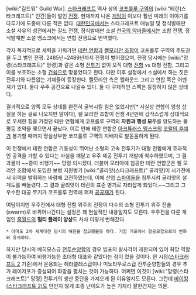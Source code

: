 [wiki:"길드워" Guild War]. [[스타크래프트]] 역사 상의 [[코프룰루 구역]]의 [wiki:"테란(스타크래프트)" 인간]들이 벌인 [[전쟁]]. 현재까지 나온 [[게임]]이 이보다 훨씬 미래의 이야기를 다루기에 도중에 다룬 적은 없다. [[대한민국]]에서는 스타크래프트 매뉴얼 및 정식발매판 소설 자유의 성전에서는 길드 전쟁, 정식발매판 소설 [[천국의 악마들]]에서는 조합 전쟁, 정식발매판 소설 멩스크에서는 연합 전쟁으로 번역했다.

각자 독자적으로 세력을 키워가던 [[테란 연합]]과 [[켈모리안 조합]]이 코프룰루 구역의 주도권을 두고 벌인 전쟁. 2485년~2489년까지 전쟁이 벌어졌으며, 전쟁 당시에는 [wiki:"망령(스타크래프트)" 망령]과 같은 소형 [[전투기]] 없이 오직 대형 [[전함]] vs 대형 전함, 그리고 이를 보조하는 소형 [[건쉽]]으로 맞붙었다고 한다. 다만 이후 설정에서 소설에서 하는 짓은 전투기와 다름없는 기체들이 등장한다. 켈모리안 측은 헬하운드 그리고 연합 쪽은 어벤져가 있다. 둘다 우주 공간으로 나갈수 있다. 둘 다 구체적인 스펙은 등장하지 않은 상태다.

결과적으로 양쪽 모두 상대를 완전히 굴복시킬 힘은 없었지만[* 사실상 연합이 엄청 삽질을 하는 걸로 나오지만 말이다], 켈 모리안 조합이 전쟁 4년만에 갑작스럽게 상대적으로 우세한 힘을 가졌던 테란 연합에게 코프룰루 구역의 '''자원과 행성 모두'''를 양도하는 불평등 조약을 맺으면서 끝났다. 이로 인해 테란 연합은 [[아크튜러스 멩스크]]의 [[코랄의 후예]]가 봉기할 때까지 명실상부한 코프룰루 구역의 지배자로 발돋움하게 된다.

이 전쟁에서 테란 연합은 기동성이 뛰어난 소형의 고속 전투기가 대형 전함에게 효과적인 공격을 가할 수 있다는 사실을 깨닫고 우주 제공 전투기 개발에 착수하였으며, 그 결과물이 ~~종이 비행기~~ 망령 되시겠다. 더불어 모리아에 침공한 테란 연합군은 켈 모리안 조합에서 도입한 보병 지원병기 [wiki:"골리앗(스타크래프트)" 골리앗]이 시가전에서 위력을 발휘하는 바람에 고전하였는데, 이에 산업 [[스파이]]들을 침투시켜 골리앗의 설계도를 빼돌렸다. 그 결과 골리앗이 테란의 표준 병기로 자리잡게 되었다.~~그리고 그 우수한 대공 무기가 코프룰루 전역에 퍼져 [[공공재]]가 된다.

여담이지만 우주전에서 대형 전함 위주의 전쟁이 다수의 소형 전투기 위주 전술(swarm)로 바뀌어나간다는 설정은 꽤 현실적인 내용일지도 모른다. 우주전을 다룬 게임인 [[홈월드]]의 '''멀티 플레이 양상'''도 차차 이렇게 변해갔다.
 * 아마도 2차 세계대전 당시의 해전을 참고했을듯 하다. 거함 거포에서 항공모함으로의 변화와 유사하다.

하지만 당시의 베히모스급 [[전투순양함]]의 경우 빔포의 발사각이 제한되어 있어 화망 역할이 불가능하여 비행가능한 초대형 대포와 같았다는 점이 컸을 것이다. 현 시점([[스타크래프트 2]] 기준)에서 운용되는 헤라클레스급이나 미노타우로스급 전투순양함들의 경우 추가 레이저포가 증설되어 화망을 펼치는 것이 가능하다. 어쩌면 이것이 [wiki:"망령(스타크래프트)" 망령] 전투기의 생산 중단을 가져오게 된 이유일지도 모른다. 그런데 [[바이킹(스타크래프트 2)]]도 만만치 않게 조종 난이도가 높은 기체라 잘한건지는 의문.   
